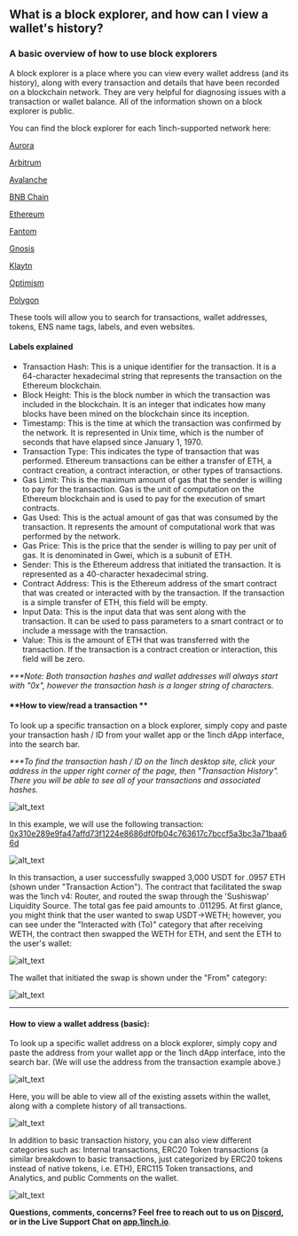 ## What is a block explorer, and how can I view a wallet's history?

### A basic overview of how to use block explorers

A block explorer is a place where you can view every wallet address (and its history), along with every transaction and details that have been recorded on a blockchain network. They are very helpful for diagnosing issues with a transaction or wallet balance. All of the information shown on a block explorer is public.

You can find the block explorer for each 1inch-supported network here:

[Aurora](https://aurorascan.dev/)

[Arbitrum](https://arbiscan.io/)

[Avalanche](https://explorer.avax.network/)

[BNB Chain](https://bscscan.com/)

[Ethereum](https://etherscan.io/)

[Fantom](https://ftmscan.com/)

[Gnosis](https://blockscout.com/xdai/mainnet/)

[Klaytn](https://scope.klaytn.com/)

[Optimism](https://optimistic.etherscan.io/)

[Polygon](https://polygonscan.com/)

These tools will allow you to search for transactions, wallet addresses, tokens, ENS name tags, labels, and even websites.


#### **Labels explained**

* Transaction Hash: This is a unique identifier for the transaction. It is a 64-character hexadecimal string that represents the transaction on the Ethereum blockchain.
* Block Height: This is the block number in which the transaction was included in the blockchain. It is an integer that indicates how many blocks have been mined on the blockchain since its inception.
* Timestamp: This is the time at which the transaction was confirmed by the network. It is represented in Unix time, which is the number of seconds that have elapsed since January 1, 1970.
* Transaction Type: This indicates the type of transaction that was performed. Ethereum transactions can be either a transfer of ETH, a contract creation, a contract interaction, or other types of transactions.
* Gas Limit: This is the maximum amount of gas that the sender is willing to pay for the transaction. Gas is the unit of computation on the Ethereum blockchain and is used to pay for the execution of smart contracts.
* Gas Used: This is the actual amount of gas that was consumed by the transaction. It represents the amount of computational work that was performed by the network.
* Gas Price: This is the price that the sender is willing to pay per unit of gas. It is denominated in Gwei, which is a subunit of ETH.
* Sender: This is the Ethereum address that initiated the transaction. It is represented as a 40-character hexadecimal string.
* Contract Address: This is the Ethereum address of the smart contract that was created or interacted with by the transaction. If the transaction is a simple transfer of ETH, this field will be empty.
* Input Data: This is the input data that was sent along with the transaction. It can be used to pass parameters to a smart contract or to include a message with the transaction.
* Value: This is the amount of ETH that was transferred with the transaction. If the transaction is a contract creation or interaction, this field will be zero.

_***Note: Both transaction hashes and wallet addresses will always start with "0x", however the transaction hash is a longer string of characters._


#### **How to view/read a transaction **

To look up a specific transaction on a block explorer, simply copy and paste your transaction hash / ID from your wallet app or the 1inch dApp interface, into the search bar.

_***To find the transaction hash / ID on the 1inch desktop site, click your address in the upper right corner of the page, then "Transaction History". There you will be able to see all of your transactions and associated hashes._


![alt_text](1.png "image_tooltip")


In this example, we will use the following transaction:[ 0x310e289e9fa47affd73f1224e8686df0fb04c763617c7bccf5a3bc3a71baa66d](https://etherscan.io/tx/0x310e289e9fa47affd73f1224e8686df0fb04c763617c7bccf5a3bc3a71baa66d)



![alt_text](2.png "image_tooltip")


In this transaction, a user successfully swapped 3,000 USDT for .0957 ETH (shown under "Transaction Action"). The contract that facilitated the swap was the 1inch v4: Router, and routed the swap through the 'Sushiswap' Liquidity Source. The total gas fee paid amounts to .011295. At first glance, you might think that the user wanted to swap USDT->WETH; however, you can see under the "Interacted with (To)" category that after receiving WETH, the contract then swapped the WETH for ETH, and sent the ETH to the user's wallet:



![alt_text](3.png "image_tooltip")


The wallet that initiated the swap is shown under the "From" category:



![alt_text](4.png "image_tooltip")



---


#### **How to view a wallet address (basic):**

To look up a specific wallet address on a block explorer, simply copy and paste the address from your wallet app or the 1inch dApp interface, into the search bar. (We will use the address from the transaction example above.)



![alt_text](5.png "image_tooltip")


Here, you will be able to view all of the existing assets within the wallet, along with a complete history of all transactions.



![alt_text](6.png "image_tooltip")


In addition to basic transaction history, you can also view different categories such as: Internal transactions, ERC20 Token transactions (a similar breakdown to basic transactions, just categorized by ERC20 tokens instead of native tokens, i.e. ETH), ERC115 Token transactions, and Analytics, and public Comments on the wallet.



![alt_text](7.png "image_tooltip")


**Questions, comments, concerns? Feel free to reach out to us on [Discord](https://discord.gg/1inch), or in the Live Support Chat on [app.1inch.io](https://app.1inch.io/)**.
